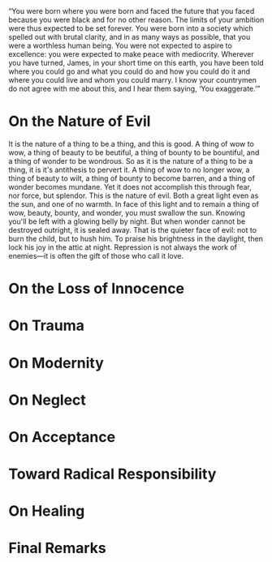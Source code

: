 
<Excerpt title="The Fire Next Time" author="James Baldwin" year="1963">
“You were born where you were born and faced the future that you faced because you were black and for no other reason. The limits of your ambition
were thus expected to be set forever. You were born into a society which spelled out with brutal clarity, and in as many ways as possible, that you
were a worthless human being. You were not expected to aspire to excellence: you were expected to make peace with mediocrity. Wherever you have turned,
James, in your short time on this earth, you have been told where you could go and what you could do and how you could do it and where you could live 
and whom you could marry. I know your countrymen do not agree with me about this, and I hear them saying, ‘You exaggerate.’”
</Excerpt>

# On the Nature of Evil
<Dropcap type="william-morris-gothic">I</Dropcap>t is the nature of a thing to be a thing, and this is good. A thing of wow to wow, a thing of beauty to be beutiful, a thing of bounty to be bountiful, and a thing of 
wonder to be wondrous. So as it is the nature of a thing to be a thing, it is it's antithesis to pervert it. A thing of wow to no longer wow, a thing of 
beauty to wilt, a thing of bounty to become barren, and a thing of wonder becomes mundane. Yet it does not accomplish this through fear, nor force, but splendor.
This is the nature of evil. Both a great light even as the sun, and one of no warmth. In face of this light and to remain a thing of wow, beauty, bounty, and wonder, 
you must swallow the sun. Knowing you'll be left with a glowing belly by night. But when wonder cannot be destroyed outright, it is sealed away. That 
is the quieter face of evil: not to burn the child, but to hush him. To praise his brightness in the daylight, then lock his joy in the attic at night. 
Repression is not always the work of enemies—it is often the gift of those who call it love.
 
# On the Loss of Innocence 

# On Trauma 

# On Modernity 

# On Neglect 

# On Acceptance 

# Toward Radical Responsibility 

# On Healing 

# Final Remarks 
